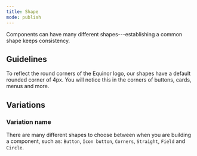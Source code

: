 ```yaml
---
title: Shape
mode: publish
---
```


Components can have many different shapes---establishing a common shape keeps consistency.

<!--One to two sentences as an introduction to the component-->

## Guidelines

<!--List how to use it, sizes, widths, grid interactions, color allowances -->

To reflect the round corners of the Equinor logo, our shapes have a default rounded corner of 4px. You will notice this in the corners of buttons, cards, menus and more.

## Variations

### Variation name

<!--One ### heading per frame in Figma, explaining each component in that frame. One 'content' section per variation if needed -->

There are many different shapes to choose between when you are building a component, such as: `Button`, `Icon button`, `Corners`, `Straight`, `Field` and `Circle`.

<FigmaImage url="https://www.figma.com/file/0TbIXrrObWj80Cf7KucKYFL0/Design-Tokens?node-id=335%3A30" />

